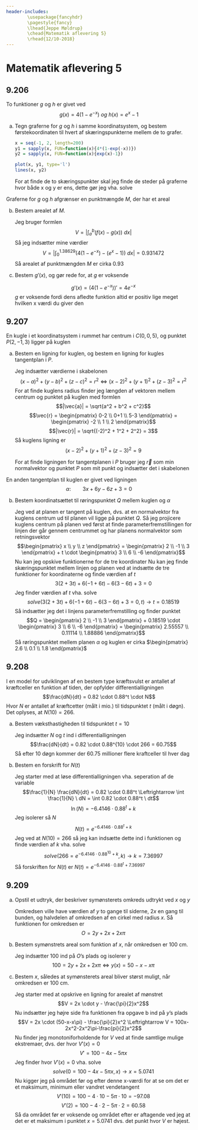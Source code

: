 ```yaml
---
header-includes:
        \usepackage{fancyhdr}
        \pagestyle{fancy}
        \lhead{Jeppe Møldrup}
        \chead{Matematik aflevering 5}
        \rhead{12/10-2018}
---
```


# Matematik aflevering 5

## 9.206

To funktioner $g$ og $h$ er givet ved
$$g(x) = 4(1-e^{-x}) \ og \ h(x)=e^x-1$$

a. Tegn graferne for $g$ og $h$ i samme koordinatsystem, og bestem førstekoordinaten
   til hvert af skæringspunkterne mellem de to grafer.
   
    ```r

    x = seq(-1, 2, length=200)
    y1 = sapply(x, FUN=function(x){4*(1-exp(-x))})
    y2 = sapply(x, FUN=function(x){exp(x)-1})

    plot(x, y1, type='l')
    lines(x, y2)

    ```
   
   \pagebreak

   For at finde de to skæringspunkter skal jeg finde de steder på graferne hvor både x og y er ens, dette gør jeg vha. solve
   \begin{align*}
   solve(y = 4(1-e^{-x}) \ and \ y = e^x-1, x, y) \rightarrow &x = 0, y = 0 \\ &x = 1.38629, y = 3
   \end{align*}

Graferne for $g$ og $h$ afgrænser en punktmængde $M$, der har et areal

b. Bestem arealet af $M$.
   
   Jeg bruger formlen
   $$V = \left| \int_a^b (f(x)-g(x)) \ dx\right|$$
   Så jeg indsætter mine værdier
   $$V = \left| \int_{0}^{1.38629} (4(1-e^{-x}) - (e^x-1)) \ dx\right| = 0.931472$$
   Så arealet af punktmængden $M$ er cirka $0.93$

c. Bestem $g'(x)$, og gør rede for, at $g$ er voksende
   
   $$g'(x) = (4(1-e^{-x}))' = 4e^{-x}$$
   $g$ er voksende fordi dens afledte funktion altid er positiv lige meget hvilken x værdi du giver den

## 9.207

En kugle i et koordinatsystem i rummet har centrum i $C(0,0,5)$, og punktet $P(2, -1, 3)$ ligger på kuglen

a. Bestem en ligning for kuglen, og bestem en ligning for kugles tangentplan i $P$.
   
   Jeg indsætter værdierne i skabelonen
   $$(x-a)^2 + (y-b)^2 + (z-c)^2 = r^2 \Leftrightarrow (x-2)^2 + (y+1)^2 + (z-3)^2 = r^2$$
   For at finde kuglens radius finder jeg længden af vektoren mellem centrum og punktet på kuglen med formlen
   $$|\vec{a}| = \sqrt{a^2 + b^2 + c^2}$$
   $$\vec{r} = \begin{pmatrix} 0-2 \\ 0+1 \\ 5-3 \end{pmatrix} = \begin{pmatrix} -2 \\ 1 \\ 2 \end{pmatrix}$$
   $$|\vec{r}| = \sqrt{(-2)^2 + 1^2 + 2^2} = 3$$
   Så kuglens ligning er
   $$(x-2)^2 + (y+1)^2 + (z-3)^2 = 9$$
   
   For at finde ligningen for tangentplanen i $P$ bruger jeg $\vec{r}$ som min normalvektor og punktet $P$ som mit punkt
   og indsætter det i skabelonen
   \begin{align*}
   &a(x-x_0)+b(y-y_0)+c(z-z_0)=0
   &-2(x-2)+(y+1)+2(z-3)=0
   \end{align*}

En anden tangentplan til kuglen er givet ved ligningen
$$\alpha: \qquad 3x + 6y - 6z + 3 = 0$$

b. Bestem koordinatsættet til røringspunktet $Q$ mellem kuglen og $\alpha$
   
   Jeg ved at planen er tangent på kuglen, dvs. at en normalvektor fra kuglens centrum ud til planen vil ligge
   på punktet $Q$. Så jeg projicere kuglens centrum på planen ved først at finde parameterfremstillingen for
   linjen der går gennem centrummet og har planens normalvektor som retningsvektor
   $$\begin{pmatrix} x \\ y \\ z \end{pmatrix} = \begin{pmatrix} 2 \\ -1 \\ 3 \end{pmatrix} + t \cdot \begin{pmatrix} 3 \\ 6 \\ -6 \end{pmatrix}$$
   Nu kan jeg opskive funktionerne for de tre koordinater
   \begin{align*}
   &x = 2 + 3t \\
   &y = -1 + 6t \\
   &z = 3 - 6t
   \end{align*}
   Nu kan jeg finde skæringspunktet mellem linjen og planen ved at indsætte de tre funktioner for koordinaterne og finde værdien af $t$
   $$3(2+3t) + 6(-1+6t) - 6(3-6t) + 3 = 0$$
   Jeg finder værdien af $t$ vha. solve
   $$solve(3(2+3t) + 6(-1+6t) - 6(3-6t) + 3 = 0, t) \rightarrow t = 0.18519$$
   Så indsætter jeg det i linjens parameterfremstilling og finder punktet
   $$Q = \begin{pmatrix} 2 \\ -1 \\ 3 \end{pmatrix} + 0.18519 \cdot \begin{pmatrix} 3 \\ 6 \\ -6 \end{pmatrix} = \begin{pmatrix} 2.55557 \\ 0.11114 \\ 1.88886 \end{pmatrix}$$
   Så røringspunktet mellem planen $\alpha$ og kuglen er cirka $\begin{pmatrix} 2.6 \\ 0.1 \\ 1.8 \end{pmatrix}$

## 9.208

I en model for udviklingen af en bestem type kræftsvulst er antallet af kræftceller en
funktion af tiden, der opfylder differentialligningen
$$\frac{dN}{dt} = 0.82 \cdot 0.88^t \cdot N$$
Hvor $N$ er antallet af kræftcetter (målt i mio.) til tidspunktet $t$ (målt i døgn).  
Det oplyses, at $N(10) = 266$.

a. Bestem væksthastigheden til tidspunktet $t = 10$
   
   Jeg indsætter $N$ og $t$ ind i differentialligningen
   $$\frac{dN}{dt} = 0.82 \cdot 0.88^{10} \cdot 266 = 60.75$$
   Så efter 10 døgn kommer der $60.75$ millioner flere kraftceller til hver dag

b. Bestem en forskrift for $N(t)$
   
   Jeg starter med at løse differentialligningen vha. seperation af de variable
   $$\frac{1}{N} \frac{dN}{dt} = 0.82 \cdot 0.88^t \Leftrightarrow \int \frac{1}{N} \ dN = \int 0.82 \cdot 0.88^t \ dt$$
   $$\ln(N) = -6.4146 \cdot 0.88^t + k$$
   Jeg isolerer så $N$
   $$N(t) = e^{-6.4146 \cdot 0.88^t + k}$$
   Jeg ved at $N(10) = 266$ så jeg kan indsætte dette ind i funktionen og finde værdien af $k$ vha. solve
   $$solve(266 = e^{-6.4146 \cdot 0.88^{10} + k}, k) \rightarrow k = 7.36997$$
   Så forskriften for $N(t)$ er $N(t) = e^{-6.4146 \cdot 0.88^t + 7.36997}$

## 9.209

a. Opstil et udtryk, der beskriver symønsterets omkreds udtrykt ved $x$ og $y$
   
   Omkredsen ville have værdien af $y$ to gange til siderne, $2x$ en gang til bunden, og halvdelen af omkredsen af
   en cirkel med radius $x$. Så funktionen for omkredsen er
   $$O = 2y + 2x + 2x\pi $$

b. Bestem symønstrets areal som funktion af $x$, når omkredsen er 100 cm.
   
   Jeg indsætter 100 ind på $O$'s plads og isolerer y
   $$100 = 2y + 2x + 2x\pi \Leftrightarrow y(x) = 50-x-x\pi $$

c. Bestem $x$, således at symønsterets areal bliver størst muligt, når omkredsen er 100 cm.
   
   Jeg starter med at opskrive en ligning for arealet af mønstret
   $$V = 2x \cdot y - \frac{\pi}{2}x^2$$
   Nu indsætter jeg højre side fra funktionen fra opgave b ind på $y$'s plads
   $$V = 2x \cdot (50-x-x\pi) - \frac{\pi}{2}x^2 \Leftrightarrow V = 100x-2x^2-2x^2\pi-\frac{pi}{2}x^2$$
   Nu finder jeg monotoniforholdende for $V$ ved at finde samtlige mulige ekstremaer, dvs. der hvor $V'(x) = 0$
   $$V' = 100-4x-5\pi x$$
   Jeg finder hvor $V'(x) = 0$ vha. solve
   $$solve(0 = 100-4x-5\pi x, x) \rightarrow x = 5.0741$$
   Nu kigger jeg på området før og efter denne x-værdi for at se om det er et maksimum, minimum eller vandret vendetangent
   $$V'(10) = 100-4 \cdot 10 - 5 \pi \cdot 10 = -97.08$$
   $$V'(2) = 100-4 \cdot 2 - 5 \pi \cdot 2 = 60.58$$
   Så da området før er voksende og området efter er aftagende ved jeg at det er et maksimum i punktet $x = 5.0741$ dvs.
   det punkt hvor $V$ er højest.
